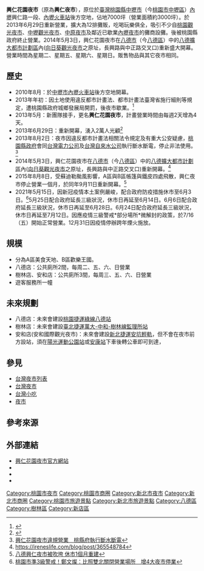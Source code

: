 {{about|一個位於[[臺灣|臺灣]][[北臺灣|北部]]的流動型[[夜市|夜市]]|與“花園夜市”同名的其他主题|花園夜市 (消歧義)}}
{{Infobox retail market
| retail_market_name = 興仁花園夜市<br>singrenflowernightmarket
| image              = {{maplink
|text = 興仁花園夜市分店圖
|frame = yes
|zoom = 9
|frame-width = 300
|frame-height = 200
|frame-align = right
|type3 = point
|coord3 = {{Coord|24.97275|121.51900|}}
|title3 = 安和國際觀光夜市
|description3 = [[新北市|新北市]][[新店區|新店區]]安和路二段135號
|type2 = point
|id2=Q6973907
|coord2 = {{Coord|25.01173|121.41289|}}
|title2 = 興仁花園夜市（樹林店）
|description2 = [[新北市|新北市]][[樹林區|樹林區]]保安街二段70號
|type = point
|coord = {{Coord|24.93131|121.28318|}}
|title = 興仁花園夜市（八德店）
|description = [[桃園市|桃園市]][[八德區|八德區]]長興路46號
}}
| image_width        = 
| floor_area         = 八德店：6000[[坪|坪]]<ref>{{cite web|url= http://travel.udn.com/mag/travel/storypage.jsp?f_MAIN_ID=171&f_SUB_ID=1141&f_ART_ID=91126&ch=rss_travel|title= 興仁花園夜市 周六晚重開幕|work= 聯合報|accessdate= 2013-06-28}}{{Dead link|date=2020年3月 |bot=InternetArchiveBot |fix-attempted=yes }}</ref><br>樹林店：15000[[坪|坪]]<br>安和店：5000[[坪|坪]]
| parking            = 八德店：<br>汽車停車位350個<br>機車停車位1000個<br>樹林店：汽車停車位1000個<br>機車停車位1000個<br>安和店(安和國際觀光夜市)：目前已拆除
| telephone_no       = 八德店：0977111333<br>樹林店：0908111333<br>安和店(安和國際觀光夜市)：0976111333
| caption            = 
| number_of_tenants  = 八德店：攤位600個，已有400多個攤販進駐。<br>樹林店：攤位700個，已有450多個攤販進駐<br>安和店(安和國際觀光夜市)：目前已拆除。
| location           = 八德店：[[臺灣|臺灣]][[桃園市|桃園市]][[八德區|八德區]]長興路46號<br>樹林店：[[臺灣|臺灣]][[新北市|新北市]][[樹林區|樹林區]]保安街二段70號<br>安和店(安和國際觀光夜市)：[[新北市|新北市]][[新店區|新店區]][[安和路|安和路]]二段135號
| environment_type   = [[夜市|夜市]]
| website            = http://www.singren168.com/
| zip_code           = 八德店：33454<br>樹林店：23876<br>安和店(安和國際觀光夜市)：23159
| opening_date       = 八德店：{{Start date and age|2014|05|03}}<br>樹林店(安和國際觀光夜市)：{{Start date and age|2017|06|10}}<br>安和店(安和國際觀光夜市)：{{Start date and age|2018|12|29}}
| closing_date   = 安和店(安和國際觀光夜市)：{{End date and age|2021|2|21}}<ref>[https://udn.com/news/story/120911/5267357 新店安和夜市開3年就收攤 在地人曝2大敗筆]</ref><ref>[https://tw.appledaily.com/property/20210310/2NWNKGHJBBHSTGT2E7KCWMUAJM/ 新店安和夜市拆除　下一步規劃專家都給讚]</ref>
}}
'''興仁花園夜市'''（原為'''興仁夜市'''），原位於[[臺灣|臺灣]][[桃園市|桃園縣]][[中壢區|中壢市]]（今[[桃園市|桃園市]][[中壢區|中壢區]]）[[內壢|內壢]]興仁路一段、[[內壢火車站|內壢火車站]]後方空地，佔地7000坪（營業面積約3000坪）。於2013年6月29日重新營業，擴大為12排攤販，吃喝玩樂俱全，吸引不少自[[桃園觀光夜市|桃園觀光夜市]]、[[中壢觀光夜市|中壢觀光夜市]]、[[中原夜市|中原夜市]]及鄰近已歇業[[內壢夜市|內壢夜市]]的攤商設攤。後被桃園縣政府終止營業。2014年5月3日，興仁花園夜市在[[八德區|八德市]]（今[[八德區|八德區]]）中的[[八德擴大都市計劃區|八德擴大都市計劃區]]內([[向日葵觀光夜市|向日葵觀光夜市]]之原址，長興路與中正路交叉口)重新盛大開幕。營業時間為星期二、星期五、星期六、星期日。販售物品與其它夜市相同。

==歷史==
*2010年8月：於[[中壢區|中壢市]][[內壢火車站|內壢火車站]]後方空地開幕。
*2013年年初：因土地使用違反都市計畫法、都市計畫法臺灣省施行細則等規定，遭桃園縣政府城鄉發展局開罰，後夜市歇業。<ref>{{cite web|url=http://www.libertytimes.com.tw/2013/new/jun/29/today-north2.htm|title= 中壢興仁夜市今晚開幕 縣府：營業就開罰 |work=自由時報電子報|accessdate=2013-06-29}}</ref>
*2013年5月：新團隊接手，更名'''興仁花園夜市'''，計畫營業時間由每週2天增為4天。
*2013年6月29日：重新開幕，湧入2萬人光顧<ref>{{cite web|url=http://www.chinatimes.com/realtimenews/%E5%85%A8%E5%8F%B0%E7%AC%AC6%E5%80%8B%E3%80%8C%E8%8A%B1%E5%9C%92%E3%80%8D%E5%A4%9C%E5%B8%82-%E9%96%8B%E5%B9%95%E6%B9%A72%E8%90%AC%E4%BA%BA-20130630001221-260414|title=全台第6個「花園」夜市 開幕湧2萬人|work=中時電子報|accessdate=2013-06-30|deadurl=yes|archiveurl=https://web.archive.org/web/20130709050240/http://www.chinatimes.com/realtimenews/%E5%85%A8%E5%8F%B0%E7%AC%AC6%E5%80%8B%E3%80%8C%E8%8A%B1%E5%9C%92%E3%80%8D%E5%A4%9C%E5%B8%82-%E9%96%8B%E5%B9%95%E6%B9%A72%E8%90%AC%E4%BA%BA-20130630001221-260414|archivedate=2013-07-09}}</ref>
*2013年8月2日：夜市因違反都市計畫法相關法令規定及有重大公安疑慮，[[桃園市政府|桃園縣政府]]會同[[台灣電力公司|台灣電力公司]]及[[台灣自來水公司|台灣自來水公司]]執行斷水斷電，停止非法使用。<ref>[http://n.yam.com/taiwanhot/place/20130802/20130802656928.html 興仁花園夜市違規營業　桃縣府執行斷水斷電]</ref>
*2014年5月3日，興仁花園夜市在[[八德區|八德市]]（今[[八德區|八德區]]）中的[[八德擴大都市計劃區|八德擴大都市計劃區]]內([[向日葵觀光夜市|向日葵觀光夜市]]之原址，長興路與中正路交叉口)重新開幕。<ref>https://ireneslife.com/blog/post/365548784</ref>
*2015年8月8日，受蘇迪勒颱風影響，A區與B區帳篷與鐵皮四處飛散，興仁夜市停止營業一個月，於同年9月11日重新開幕。<ref>[http://udn.com/news/story/7324/1109342-%E5%85%AB%E5%BE%B7%E8%88%88%E4%BB%81%E5%A4%9C%E5%B8%82%E8%A2%AB%E5%90%B9%E5%9E%AE-%E4%BC%91%E5%B8%821%E5%80%8B%E6%9C%88%E9%87%8D%E5%BB%BA 八德興仁夜市被吹垮 休市1個月重建]</ref>
*2021年5月15日，因新冠疫情本土案例嚴峻，配合政府防疫措施休市至6月3日。<ref>[https://www.ettoday.net/news/20210515/1982613.htm 桃園市準3級警戒！鄭文燦：比照雙北關閉營業場所　增4大夜市停業]</ref>5月25日配合政府延長三級狀況，休市日再延至6月14日。6月6日配合政府延長三級狀況，休市日再延至6月28日。6月24日配合政府延長三級狀況，休市日再延至7月12日。因應疫情三級警戒*部分場所*微解封的政策，於7/16（五）開始正常營業。12月31日因疫情停辦跨年煙火施放。

==規模==
*分為A區美食天地、B區歡樂王國。
*八德店：公共廁所2間，每周二、五、六、日營業
*樹林店、安和店：公共廁所3間，每周三、五、六、日營業
*遊客服務所一幢

==未來規劃==
*八德店：未來會建設[[桃園捷運|桃園捷運]][[桃園捷運綠線|綠線]][[八德站|八德站]]
*樹林店：未來會建設[[臺北捷運|臺北捷運]][[萬大-中和-樹林線|萬大-中和-樹林線]][[監理所站|監理所站]]
*安和店(安和國際觀光夜市)：未來會建設[[新北捷運|新北捷運]][[安坑輕軌|安坑輕軌]]，但不會在夜市前方設站，須在[[陽光運動公園站|陽光運動公園站]]或[[安康站_(安坑輕軌)|安康站]]下車後轉公車即可到達，

==參見==
* [[台灣夜市列表|台灣夜市列表]]
* [[台灣夜市|台灣夜市]]
* [[台灣小吃|台灣小吃]]
* [[夜市|夜市]]

== 參考來源 ==
<div class="references-small">
<references />
</div>
==外部連結==
*[http://www.singren168.com/ 興仁花園夜市官方網站]
*{{facebook|singrenflowernightmarket|興仁花園夜市（八德店）}}
*{{facebook|shilohsingrenflowernightmarket|興仁花園夜市（樹林店）}}
*{{facebook|%E5%AE%89%E5%92%8C%E5%9C%8B%E9%9A%9B%E8%A7%80%E5%85%89%E5%A4%9C%E5%B8%82-298132127611594|安和國際觀光夜市}}

{{新北市商圈}}
[[Category:桃園市夜市|Category:桃園市夜市]]
[[Category:桃園市商圈|Category:桃園市商圈]]
[[Category:新北市夜市|Category:新北市夜市]]
[[Category:新北市商圈|Category:新北市商圈]]
[[Category:桃園市旅遊景點|Category:桃園市旅遊景點]]
[[Category:新北市旅遊景點|Category:新北市旅遊景點]]
[[Category:八德區|Category:八德區]]
[[Category:樹林區|Category:樹林區]]
[[Category:新店區|Category:新店區]]